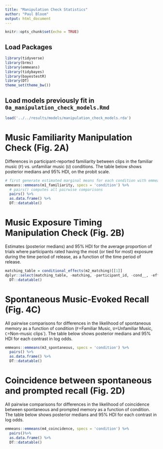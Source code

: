 ```yaml
---
title: "Manipulation Check Statistics"
author: "Paul Bloom"
output: html_document
---
```


```r
knitr::opts_chunk$set(echo = TRUE)
```

## Load Packages 
```r
library(tidyverse)
library(brms)
library(emmeans)
library(tidybayes)
library(bayestestR)
library(DT)
theme_set(theme_bw())
```

## Load models previously fit in `0a_manipulation_check_models.Rmd`
```r
load('../../results/models/manipulation_check_models.rda')
```

# Music Familiarity Manipulation Check (Fig. 2A)

Differences in participant-reported familiarity between clips in the familiar music (`F`) vs. unfamiliar music (`U`) conditions. The table below shows posterior medians and 95% HDI, on the probit scale. 

```r
# first generate estimated marginal means for each condition with emmeans()
emmeans::emmeans(m1_familiarity, specs = 'condition') %>%
  # pairs() computes all pairwise comparisons
  pairs() %>%
  as.data.frame() %>%
  DT::datatable()
```

# Music Exposure Timing Manipulation Check (Fig. 2B)

Estimates (posterior medians) and 95% HDI for the average proportion of trials where participants rated having the most (or tied for most) exposure during the time period of release, as a function of the time period of release. 

```r
matching_table = conditional_effects(m2_matching)[[1]]
dplyr::select(matching_table, -matching, -participant_id, -cond__, -effect1__) %>%
  DT::datatable()
```

# Spontaneous Music-Evoked Recall (Fig. 4C)

All pairwise comparisons for differences in the likelihood of spontaneous memory as a function of condition (`F`=Familiar Music, `U`=Unfamiliar Music, `C`=Non-music clips`). The table below shows posterior medians and 95% HDI for each contrast in log odds.

```r
emmeans::emmeans(m3_spontaneous, specs = 'condition') %>%
  pairs() %>%
  as.data.frame() %>%
  DT::datatable()
```


# Coincidence between spontaneous and prompted recall (Fig. 2D)

All pairwise comparisons for differences in the likelihood of coincidence between spontaneous and prompted memory as a function of condition. The table below shows posterior medians and 95% HDI for each contrast in log odds. 

```r
emmeans::emmeans(m4_coincidence, specs = 'condition') %>%
  pairs()%>%
  as.data.frame() %>%
  DT::datatable()
```
